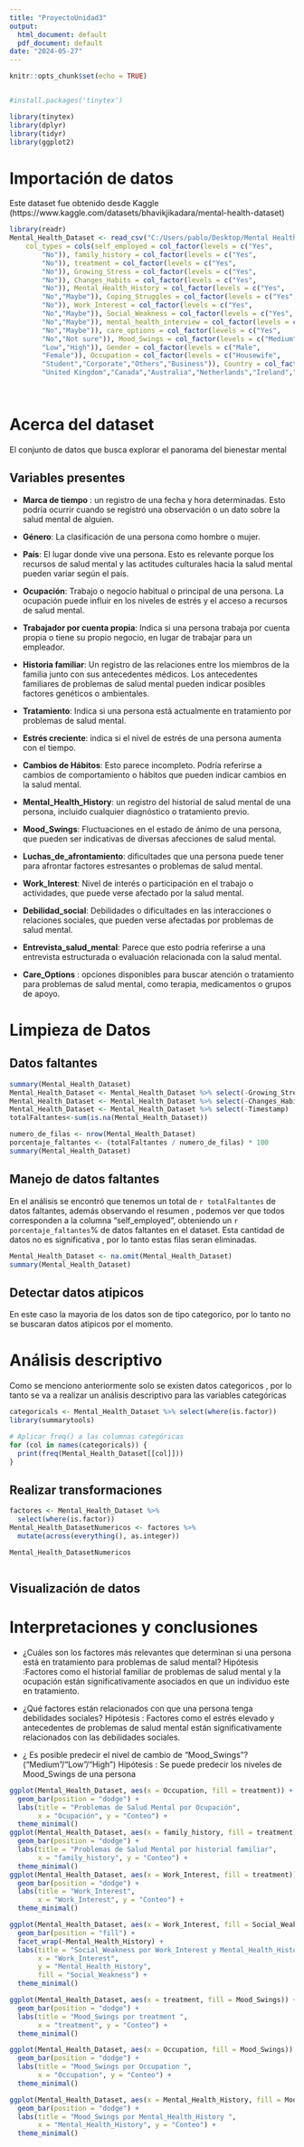 ---
title: "ProyectoUnidad3"
output:
  html_document: default
  pdf_document: default
date: "2024-05-27"
---

```{r setup, include=FALSE}
knitr::opts_chunk$set(echo = TRUE)


#install.packages('tinytex')

library(tinytex)
library(dplyr)
library(tidyr)
library(ggplot2)

```


# Importación de datos
Este dataset fue obtenido desde Kaggle (https://www.kaggle.com/datasets/bhavikjikadara/mental-health-dataset)


```{r lecturadatos}
library(readr)
Mental_Health_Dataset <- read_csv("C:/Users/pablo/Desktop/Mental Health Dataset.csv", 
    col_types = cols(self_employed = col_factor(levels = c("Yes", 
        "No")), family_history = col_factor(levels = c("Yes", 
        "No")), treatment = col_factor(levels = c("Yes", 
        "No")), Growing_Stress = col_factor(levels = c("Yes", 
        "No")), Changes_Habits = col_factor(levels = c("Yes", 
        "No")), Mental_Health_History = col_factor(levels = c("Yes", 
        "No","Maybe")), Coping_Struggles = col_factor(levels = c("Yes", 
        "No")), Work_Interest = col_factor(levels = c("Yes", 
        "No","Maybe")), Social_Weakness = col_factor(levels = c("Yes", 
        "No","Maybe")), mental_health_interview = col_factor(levels = c("Yes", 
        "No","Maybe")), care_options = col_factor(levels = c("Yes", 
        "No","Not sure")), Mood_Swings = col_factor(levels = c("Medium", 
        "Low","High")), Gender = col_factor(levels = c("Male", 
        "Female")), Occupation = col_factor(levels = c("Housewife", 
        "Student","Corporate","Others","Business")), Country = col_factor(levels = c("United States", 
        "United Kingdom","Canada","Australia","Netherlands","Ireland","Germany","Sweden","India","France","Brazil","South Africa","New Zealand","Switzerland","Israel","Italy","Poland","Belgium","Russia","Singapore","Denmark","Greece","Portugal","Costa Rica","Finland","Bosnia and Herzegovina","Nigeria","Croatia","Thailand","Mexico","Moldova","Colombia","Georgia","Czech Republic","Philippines"))))




```



# Acerca del dataset

El conjunto de datos que busca explorar el panorama del bienestar mental

## Variables presentes
- **Marca de tiempo** : un registro de una fecha y hora determinadas. Esto podría ocurrir cuando se registró una observación o un dato sobre la salud mental de alguien.

- **Género**: La clasificación de una persona como hombre o mujer.

- **País**: El lugar donde vive una persona. Esto es relevante porque los recursos de salud mental y las actitudes culturales hacia la salud mental pueden variar según el país.

- **Ocupación**: Trabajo o negocio habitual o principal de una persona. La ocupación puede influir en los niveles de estrés y el acceso a recursos de salud mental.

- **Trabajador por cuenta propia**: Indica si una persona trabaja por cuenta propia o tiene su propio negocio, en lugar de trabajar para un empleador.

- **Historia familiar**: Un registro de las relaciones entre los miembros de la familia junto con sus antecedentes médicos. Los antecedentes familiares de problemas de salud mental pueden indicar posibles factores genéticos o ambientales.

- **Tratamiento**: Indica si una persona está actualmente en tratamiento por problemas de salud mental.

- **Estrés creciente**: indica si el nivel de estrés de una persona aumenta con el tiempo.

- **Cambios de Hábitos**: Esto parece incompleto. Podría referirse a cambios de comportamiento o hábitos que pueden indicar cambios en la salud mental.

- **Mental_Health_History**: un registro del historial de salud mental de una persona, incluido cualquier diagnóstico o tratamiento previo.

- **Mood_Swings**: Fluctuaciones en el estado de ánimo de una persona, que pueden ser indicativas de diversas afecciones de salud mental.

- **Luchas_de_afrontamiento**: dificultades que una persona puede tener para afrontar factores estresantes o problemas de salud mental.

- **Work_Interest**: Nivel de interés o participación en el trabajo o actividades, que puede verse afectado por la salud mental.

- **Debilidad_social**: Debilidades o dificultades en las interacciones o relaciones sociales, que pueden verse afectadas por problemas de salud mental.

- **Entrevista_salud_mental**: Parece que esto podría referirse a una entrevista estructurada o evaluación relacionada con la salud mental.

- **Care_Options** : opciones disponibles para buscar atención o tratamiento para problemas de salud mental, como terapia, medicamentos o grupos de apoyo.


# Limpieza de Datos

## Datos faltantes


```{r datosfaltantes}
summary(Mental_Health_Dataset)
Mental_Health_Dataset <- Mental_Health_Dataset %>% select(-Growing_Stress)
Mental_Health_Dataset <- Mental_Health_Dataset %>% select(-Changes_Habits)
Mental_Health_Dataset <- Mental_Health_Dataset %>% select(-Timestamp)
totalFaltantes<-sum(is.na(Mental_Health_Dataset))

numero_de_filas <- nrow(Mental_Health_Dataset)
porcentaje_faltantes <- (totalFaltantes / numero_de_filas) * 100
summary(Mental_Health_Dataset)
```

## Manejo de datos faltantes
En el análisis se encontró que tenemos un total de `r totalFaltantes` de datos faltantes, además observando el resumen , podemos ver que  todos corresponden a la columna "self_employed", obteniendo un  `r porcentaje_faltantes`% de datos faltantes en el dataset. Esta cantidad de datos no es significativa , por lo tanto estas filas seran eliminadas.



```{r manejofaltantes}
Mental_Health_Dataset <- na.omit(Mental_Health_Dataset)
summary(Mental_Health_Dataset)

```




## Detectar datos atipicos
En este caso la mayoria de los datos son de tipo categorico, por lo tanto no se buscaran datos atipicos por el momento.

# Análisis descriptivo
Como se menciono anteriormente solo se existen datos categoricos , por lo tanto se va a realizar un análisis descriptivo para las variables categóricas
```{r analisis}
categoricals <- Mental_Health_Dataset %>% select(where(is.factor))
library(summarytools)

# Aplicar freq() a las columnas categóricas
for (col in names(categoricals)) {
  print(freq(Mental_Health_Dataset[[col]]))
}

```

## Realizar transformaciones 
```{r transformaciones}
 


factores <- Mental_Health_Dataset %>%
  select(where(is.factor))
Mental_Health_DatasetNumericos <- factores %>% 
  mutate(across(everything(), as.integer))

Mental_Health_DatasetNumericos



```

## Visualización de datos





#  Interpretaciones y conclusiones


- ¿Cuáles son los factores más relevantes que determinan si una persona está en tratamiento para problemas de salud mental?
 Hipótesis :Factores como el historial familiar de problemas de salud mental y la ocupación están significativamente asociados  en que un individuo este en tratamiento.

- ¿Qué factores están relacionados con que una persona tenga debilidades sociales?
Hipótesis : Factores como el estrés elevado y antecedentes de problemas de salud mental están significativamente relacionados con las debilidades sociales.

- ¿ Es posible predecir el nivel de cambio de "Mood_Swings"? ("Medium"/"Low"/"High")
Hipótesis : Se puede predecir los niveles de Mood_Swings de  una persona


```{r graficos }
 






ggplot(Mental_Health_Dataset, aes(x = Occupation, fill = treatment)) +
  geom_bar(position = "dodge") +
  labs(title = "Problemas de Salud Mental por Ocupación",
       x = "Ocupación", y = "Conteo") +
  theme_minimal()
ggplot(Mental_Health_Dataset, aes(x = family_history, fill = treatment)) +
  geom_bar(position = "dodge") +
  labs(title = "Problemas de Salud Mental por historial familiar",
       x = "family_history", y = "Conteo") +
  theme_minimal()
ggplot(Mental_Health_Dataset, aes(x = Work_Interest, fill = treatment)) +
  geom_bar(position = "dodge") +
  labs(title = "Work_Interest",
       x = "Work_Interest", y = "Conteo") +
  theme_minimal()

ggplot(Mental_Health_Dataset, aes(x = Work_Interest, fill = Social_Weakness)) +
  geom_bar(position = "fill") +
  facet_wrap(~Mental_Health_History) +
  labs(title = "Social_Weakness por Work_Interest y Mental_Health_History",
       x = "Work_Interest",
       y = "Mental_Health_History",
       fill = "Social_Weakness") +
  theme_minimal()

ggplot(Mental_Health_Dataset, aes(x = treatment, fill = Mood_Swings)) +
  geom_bar(position = "dodge") +
  labs(title = "Mood_Swings por treatment ",
       x = "treatment", y = "Conteo") +
  theme_minimal()

ggplot(Mental_Health_Dataset, aes(x = Occupation, fill = Mood_Swings)) +
  geom_bar(position = "dodge") +
  labs(title = "Mood_Swings por Occupation ",
       x = "Occupation", y = "Conteo") +
  theme_minimal()

ggplot(Mental_Health_Dataset, aes(x = Mental_Health_History, fill = Mood_Swings)) +
  geom_bar(position = "dodge") +
  labs(title = "Mood_Swings por Mental_Health_History ",
       x = "Mental_Health_History", y = "Conteo") +
  theme_minimal()



```
